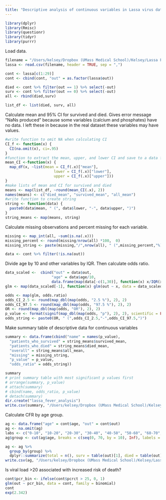 ```yaml
---
title: "Descriptive analysis of continuous variables in Lassa virus data set"
---
```


```r
library(dplyr)
library(Rmisc)
library(questionr)
library(tidyr)
library(purrr)
```

Load data. 
```r
filename = "/Users/kelsey/Dropbox (UMass Medical School)/Kelsey/Lassa Fever/Data/2018-2021-cleaned.csv"
lassa <- read.csv(filename, header = TRUE, sep = ",")

cont <- lassa[c(1:29)]
cont <- cbind(cont, "out" = as.factor(lassa$out))

died <- cont %>% filter(out == 1) %>% select(-out)
surv <- cont %>% filter(out == 0) %>% select(-out)
all <- rbind(died,surv)

list_df <- list(died, surv, all)
```

Calculate mean and 95% CI for survived and died. Gives error message "NaNs produced" because some variables (calcium and phosphates) have no data. I left these in because in the real dataset these variables may have values.

```r
#write function to omit NA when calculating CI
CI_f <- function(x) {
  CI(na.omit(x), ci=.95)
}
#function to extract the mean, upper, and lower CI and save to a data frame
mean_CI <-function(x) {
  map_df(x, ~list(mean = CI_f(.x)["mean"], 
                      lower = CI_f(.x)["lower"],
                      upper = CI_f(.x)["upper"]))
}
#make lists of mean and CI for survived and died
means <- map(list_df, ~round(mean_CI(.x), 2))
names(means) <- c("died_mean", "survived_mean", "all_mean")
#write function to create string
string <- function(data) {
  paste0(data$mean, " (", data$lower, "-", data$upper, ")")
}
string_means <- map(means, string)
```


Calculate missing observations and percent missing for each variable.

```r
missing <- map_int(all, ~sum(is.na(.x)))
missing_percent <- round(missing/nrow(all) *100,  0)
missing_string <- paste(missing,"/",nrow(all), " (",missing_percent,"%)",sep = "")

data <- cont %>% filter(!is.na(out))
```

Divide age by 10 and other variables by IQR. Then calculate odds ratio. 

```r
data_scaled <-  cbind("out" = data$out,
                     "age" = data$age/10, 
                     data.frame(map(data[-c(1,30)], function(x) x/IQR(x,na.rm = TRUE))))
glm <- map(data_scaled[-1], function(x) glm(out ~ x, data = data_scaled, family = binomial))
```

```r
odds <- map(glm, odds.ratio)
odds_CI_2.5 <- round(map_dbl(map(odds, "2.5 %"), 2), 2)
odds_CI_97.5 <- round(map_dbl(map(odds, "97.5 %"), 2), 2)
OR <- round(map_dbl(map(odds, "OR"), 2), 2)
p_value <- format(signif(map_dbl(map(odds, "p"), 2), 2), scientific = FALSE)
odds_string <- paste0(OR, " (",odds_CI_2.5,"-",odds_CI_97.5,")")
```
Make summary table of descriptive data for continuous variables

```r
summary <- data.frame(cbind("name" = names(p_value),
  "patients_who_survived" = string_means$survived_mean, 
  "patients_who_died" = string_means$died_mean, 
  "overall" = string_means$all_mean,
  "missing" = missing_string, 
  "p_value" = p_value, 
  "odds_ratio" = odds_string))

summary
# print summary table with most significant p values first
# arrange(summary, p_value)
# attach(summary)
# cbind(name, odds_ratio, p_value)
# detach(summary)
dir.create("lassa_fever_analysis")
write.csv(summary, "/Users/kelsey/Dropbox (UMass Medical School)/Kelsey/Lassa Fever/Data/lassa_fever_analysis/continuous_variable_summary.csv")
```

Calculate CFR by age group.

```r
ag <- data.frame("age" = cont$age, "out" = cont$out)
ag <- na.omit(ag)
labs <- c("0-10", "10-20", "20-30", "30-40", "40-50", "50-60", "60-70", "70+")
ag$group <- cut(ag$age, breaks = c(seq(0, 70, by = 10), Inf), labels = labs, right = FALSE)

ag <- ag %>%
  group_by(group) %>%
  dplyr::summarize(total = n(), surv = table(out)[1], died = table(out)[2], CFR = table(out)[2]/n())
write.csv(ag, "/Users/kelsey/Dropbox (UMass Medical School)/Kelsey/Lassa Fever/Data/lassa_fever_analysis/cfr_by_age.csv")
```

Is viral load >20 associated with increased risk of death?
```r
cont$pcr_bin <- ifelse(cont$pcrct > 25, 0, 1)
glm(out ~ pcr_bin, data = cont, family = binomial)
cont
exp(2.342)
```
